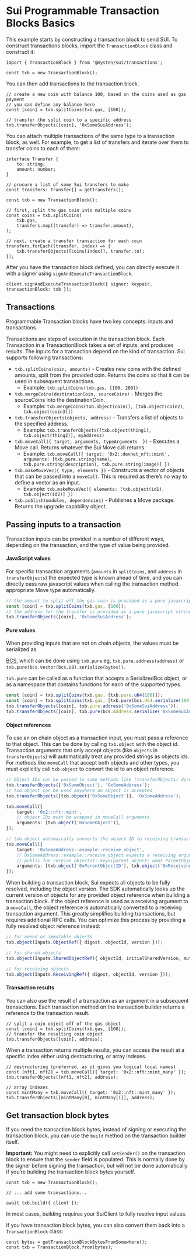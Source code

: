 # Sui Programmable Transaction Blocks Basics

This example starts by constructing a transaction block to send SUI. To construct transactions
blocks, import the `TransactionBlock` class and construct it:

```tsx
import { TransactionBlock } from '@mysten/sui/transactions';

const txb = new TransactionBlock();
```

You can then add transactions to the transaction block.

```tsx
// create a new coin with balance 100, based on the coins used as gas payment
// you can define any balance here
const [coin] = txb.splitCoins(txb.gas, [100]);

// transfer the split coin to a specific address
txb.transferObjects([coin], '0xSomeSuiAddress');
```

You can attach multiple transactions of the same type to a transaction block, as well. For example,
to get a list of transfers and iterate over them to transfer coins to each of them:

```tsx
interface Transfer {
	to: string;
	amount: number;
}

// procure a list of some Sui transfers to make
const transfers: Transfer[] = getTransfers();

const txb = new TransactionBlock();

// first, split the gas coin into multiple coins
const coins = txb.splitCoins(
	txb.gas,
	transfers.map((transfer) => transfer.amount),
);

// next, create a transfer transaction for each coin
transfers.forEach((transfer, index) => {
	txb.transferObjects([coins[index]], transfer.to);
});
```

After you have the transaction block defined, you can directly execute it with a signer using
`signAndExecuteTransactionBlock`.

```tsx
client.signAndExecuteTransactionBlock({ signer: keypair, transactionBlock: txb });
```

## Transactions

Programmable Transaction blocks have two key concepts: inputs and transactions.

Transactions are steps of execution in the transaction block. Each Transaction in a TransactionBlock
takes a set of inputs, and produces results. The inputs for a transaction depend on the kind of
transaction. Sui supports following transactions:

- `txb.splitCoins(coin, amounts)` - Creates new coins with the defined amounts, split from the
  provided coin. Returns the coins so that it can be used in subsequent transactions.
  - Example: `txb.splitCoins(txb.gas, [100, 200])`
- `txb.mergeCoins(destinationCoin, sourceCoins)` - Merges the sourceCoins into the destinationCoin.
  - Example: `txb.mergeCoins(txb.object(coin1), [txb.object(coin2), txb.object(coin3)])`
- `txb.transferObjects(objects, address)` - Transfers a list of objects to the specified address.
  - Example: `txb.transferObjects([txb.object(thing1), txb.object(thing2)], myAddress)`
- `txb.moveCall({ target, arguments, typeArguments  })` - Executes a Move call. Returns whatever the
  Sui Move call returns.
  - Example:
    `txb.moveCall({ target: '0x2::devnet_nft::mint', arguments: [txb.pure.string(name), txb.pure.string(description), txb.pure.string(image)] })`
- `txb.makeMoveVec({ type, elements })` - Constructs a vector of objects that can be passed into a
  `moveCall`. This is required as there’s no way to define a vector as an input.
  - Example: `txb.makeMoveVec({ elements: [txb.object(id1), txb.object(id2)] })`
- `txb.publish(modules, dependencies)` - Publishes a Move package. Returns the upgrade capability
  object.

## Passing inputs to a transaction

Transaction inputs can be provided in a number of different ways, depending on the transaction, and
the type of value being provided.

#### JavaScript values

For specific transaction arguments (`amounts` in `splitCoins`, and `address` in `transferObjects`)
the expected type is known ahead of time, and you can directly pass raw javascript values when
calling the transaction method. appropriate Move type automatically.

```ts
// the amount to split off the gas coin is provided as a pure javascript number
const [coin] = txb.splitCoins(txb.gas, [100]);
// the address for the transfer is provided as a pure javascript string
txb.transferObjects([coin], '0xSomeSuiAddress');
```

#### Pure values

When providing inputs that are not on chain objects, the values must be serialized as

[BCS](https://sdk.mystenlabs.com/bcs), which can be done using `txb.pure` eg,
`txb.pure.address(address)` or `txb.pure(bcs.vector(bcs.U8).serialize(bytes))`.

`txb.pure` can be called as a function that accepts a SerializedBcs object, or as a namespace that
contains functions for each of the supported types.

```ts
const [coin] = txb.splitCoins(txb.gas, [txb.pure.u64(100)]);
const [coin] = txb.splitCoins(txb.gas, [txb.pure(bcs.U64.serialize(100))]);
txb.transferObjects([coin], txb.pure.address('0xSomeSuiAddress'));
txb.transferObjects([coin], txb.pure(bcs.Address.serialize('0xSomeSuiAddress')));
```

#### Object references

To use an on chain object as a transaction input, you must pass a reference to that object. This can
be done by calling `txb.object` with the object id. Transaction arguments that only accept objects
(like `objects` in `transferObjects`) will automatically treat any provided strings as objects ids.
For methods like `moveCall` that accept both objects and other types, you must explicitly call
`txb.object` to convert the id to an object reference.

```ts
// Object IDs can be passed to some methods like (transferObjects) directly
txb.transferObjects(['0xSomeObject'], 'OxSomeAddress');
// txb.object can be used anywhere an object is accepted
txb.transferObjects([txb.object('0xSomeObject')], 'OxSomeAddress');

txb.moveCall({
	target: '0x2::nft::mint',
	// object IDs must be wrapped in moveCall arguments
	arguments: [txb.object('0xSomeObject')],
});

// txb.object automaically converts the object ID to receiving transaction arguments if the moveCall expects it
txb.moveCall({
	target: '0xSomeAddress::example::receive_object',
	// 0xSomeAddress::example::receive_object expects a receiving argument and has a Move definition that looks like this:
	// public fun receive_object<T: key>(parent_object: &mut ParentObjectType, receiving_object: Receiving<ChildObjectType>) { ... }
	arguments: [txb.object('0xParentObjectID'), txb.object('0xReceivingObjectID')],
});
```

When building a transaction block, Sui expects all objects to be fully resolved, including the
object version. The SDK automatically looks up the current version of objects for any provided
object reference when building a transaction block. If the object reference is used as a receiving
argument to a `moveCall`, the object reference is automatically converted to a receiving transaction
argument. This greatly simplifies building transactions, but requires additional RPC calls. You can
optimize this process by providing a fully resolved object reference instead:

```ts
// for owned or immutable objects
txb.object(Inputs.ObjectRef({ digest, objectId, version }));

// for shared objects
txb.object(Inputs.SharedObjectRef({ objectId, initialSharedVersion, mutable }));

// for receiving objects
txb.object(Inputs.ReceivingRef({ digest, objectId, version }));
```

#### Transaction results

You can also use the result of a transaction as an argument in a subsequent transactions. Each
transaction method on the transaction builder returns a reference to the transaction result.

```tsx
// split a coin object off of the gas object
const [coin] = txb.splitCoins(txb.gas, [100]);
// transfer the resulting coin object
txb.transferObjects([coin], address);
```

When a transaction returns multiple results, you can access the result at a specific index either
using destructuring, or array indexes.

```tsx
// destructuring (preferred, as it gives you logical local names)
const [nft1, nft2] = txb.moveCall({ target: '0x2::nft::mint_many' });
txb.transferObjects([nft1, nft2], address);

// array indexes
const mintMany = txb.moveCall({ target: '0x2::nft::mint_many' });
txb.transferObjects([mintMany[0], mintMany[1]], address);
```

## Get transaction block bytes

If you need the transaction block bytes, instead of signing or executing the transaction block, you
can use the `build` method on the transaction builder itself.

**Important:** You might need to explicitly call `setSender()` on the transaction block to ensure
that the `sender` field is populated. This is normally done by the signer before signing the
transaction, but will not be done automatically if you’re building the transaction block bytes
yourself.

```tsx
const txb = new TransactionBlock();

// ... add some transactions...

await txb.build({ client });
```

In most cases, building requires your SuiClient to fully resolve input values.

If you have transaction block bytes, you can also convert them back into a `TransactionBlock` class:

```tsx
const bytes = getTransactionBlockBytesFromSomewhere();
const txb = TransactionBlock.from(bytes);
```
